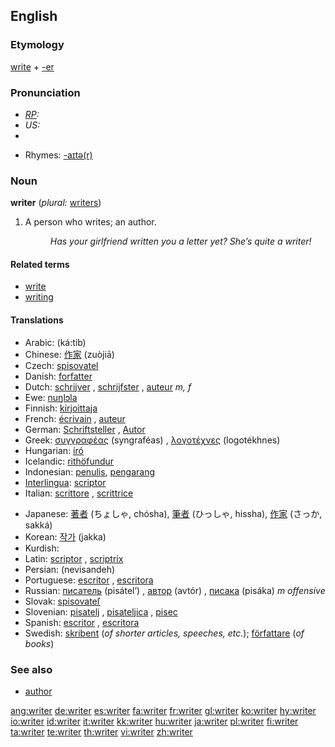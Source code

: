 ==English==

===Etymology===
[[write]] + [[-er]]

===Pronunciation===
* ''[[RP]]:'' {{IPA|/ɹaɪtə/}}
* ''US:'' {{IPA|/ɹaɪtɚ/}}
*{{audio|en-us-writer.ogg|Audio (US)}}

* Rhymes: [[Rhymes:English:-aɪtə(r)|-aɪtə(r)]]

===Noun===
'''writer''' (''plural:'' [[writers]])

# A person who writes; an author.
#:''Has your girlfriend written you a letter yet? She’s quite a writer!''

====Related terms====
*[[write]]
*[[writing]]

====Translations====
{{trans-top|person who writes; an author}}
*Arabic: {{ARchar|[[كاتب]]}} (ká:tib) {{m}}
*Chinese: [[作家]] (zuòjiā)
*Czech: [[spisovatel]] {{m}}
*Danish: [[forfatter]]
*Dutch: [[schrijver]] {{m}}, [[schrijfster]] {{f}}, [[auteur]] ''m, f''
*Ewe: [[nuŋlɔla]]
*Finnish: [[kirjoittaja]]
*French: [[écrivain]] {{m}}, [[auteur]] {{m}}
*German: [[Schriftsteller]] {{m}}, [[Autor]] {{m}}
*Greek: [[συγγραφέας]] (syngraféas) {{m}}, [[λογοτέχνες]] (logotékhnes) {{p}}
*Hungarian: [[író]]
*Icelandic: [[rithöfundur]] {{m}}
*Indonesian: [[tulis|penulis]], [[karang|pengarang]]
*[[Interlingua]]: [[scriptor]]
*Italian: [[scrittore]] {{m}}, [[scrittrice]] {{f}}
{{trans-mid}}
*Japanese: [[著者]] (ちょしゃ, chósha), [[筆者]] (ひっしゃ, hissha), [[作家]] (さっか, sakká)
*Korean: [[작가]] (jakka)
*Kurdish: {{KUchar|[[نوسه‌ر]]}}
*Latin: [[scriptor]] {{m}}, [[scriptrix]] {{f}}
*Persian: {{FAchar|[[نویسنده]]}} (nevisandeh)
*Portuguese: [[escritor]] {{m}}, [[escritora]] {{f}}
*Russian: [[писатель]] (pisátel’) {{m}}, [[автор]] (avtór) {{m}}, [[писака]] (pisáka) ''m offensive''
*Slovak: [[spisovateľ]]
*Slovenian: [[pisatelj]] {{m}}, [[pisateljica]] {{f}}, [[pisec]]
*Spanish: [[escritor]] {{m}}, [[escritora]] {{f}}
*Swedish: [[skribent]] {{c}} (''of shorter articles, speeches, etc.''); [[författare]] {{c}} (''of books'')
{{trans-bottom}}

===See also===
*[[author]]

[[ang:writer]]
[[de:writer]]
[[es:writer]]
[[fa:writer]]
[[fr:writer]]
[[gl:writer]]
[[ko:writer]]
[[hy:writer]]
[[io:writer]]
[[id:writer]]
[[it:writer]]
[[kk:writer]]
[[hu:writer]]
[[ja:writer]]
[[pl:writer]]
[[fi:writer]]
[[ta:writer]]
[[te:writer]]
[[th:writer]]
[[vi:writer]]
[[zh:writer]]